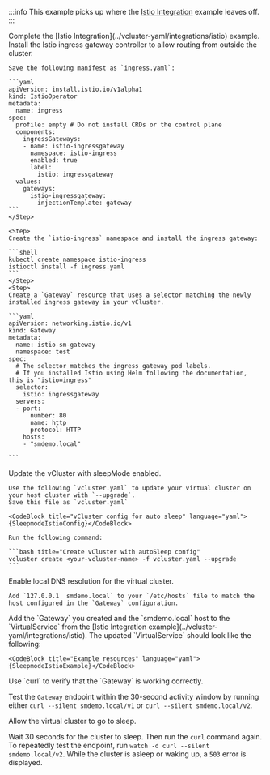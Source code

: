 
:::info
This example picks up where the [Istio Integration](../vcluster-yaml/integrations/istio) example leaves off.
:::

<Flow id="sleepmode-ingress-example">
  <Step>
    Complete the [Istio Integration](../vcluster-yaml/integrations/istio) example.
  </Step>

  <Step>
    Install the Istio ingress gateway controller to allow routing from outside the cluster.

    Save the following manifest as `ingress.yaml`:

    ```yaml
    apiVersion: install.istio.io/v1alpha1
    kind: IstioOperator
    metadata:
      name: ingress
    spec:
      profile: empty # Do not install CRDs or the control plane
      components:
        ingressGateways:
        - name: istio-ingressgateway
          namespace: istio-ingress
          enabled: true
          label:
            istio: ingressgateway
      values:
        gateways:
          istio-ingressgateway:
            injectionTemplate: gateway
    ```
    </Step>

    <Step>
    Create the `istio-ingress` namespace and install the ingress gateway:
   
    ```shell
    kubectl create namespace istio-ingress                                                                                                      
    istioctl install -f ingress.yaml
    ```
    </Step>
    <Step>
    Create a `Gateway` resource that uses a selector matching the newly installed ingress gateway in your vCluster.

    ```yaml
    apiVersion: networking.istio.io/v1
    kind: Gateway
    metadata:
      name: istio-sm-gateway
      namespace: test
    spec:
      # The selector matches the ingress gateway pod labels.
      # If you installed Istio using Helm following the documentation, this is "istio=ingress"
      selector:
        istio: ingressgateway
      servers:
      - port:
          number: 80
          name: http
          protocol: HTTP
        hosts:
        - "smdemo.local"
    
    ```
  </Step>

  <Step>
    Update the vCluster with sleepMode enabled.

    Use the following `vcluster.yaml` to update your virtual cluster on your host cluster with `--upgrade`.
    Save this file as `vcluster.yaml`

    <CodeBlock title="vCluster config for auto sleep" language="yaml">{SleepmodeIstioConfig}</CodeBlock>
   
    Run the following command:

    ```bash title="Create vCluster with autoSleep config"
    vcluster create <your-vcluster-name> -f vcluster.yaml --upgrade
    ```
  </Step>
  
  <Step>
    Enable local DNS resolution for the virtual cluster.

    Add `127.0.0.1 	smdemo.local` to your `/etc/hosts` file to match the host configured in the `Gateway` configuration.
  </Step>

  <Step>
    Add the `Gateway` you created and the `smdemo.local` host to the `VirtualService` from the [Istio Integration example](../vcluster-  yaml/integrations/istio). The updated `VirtualService` should look like the following:

    <CodeBlock title="Example resources" language="yaml">{SleepmodeIstioExample}</CodeBlock>
  </Step>

  <Step>
    Use `curl` to verify that the `Gateway` is working correctly.

  Test the `Gateway` endpoint within the 30-second activity window by running either `curl --silent smdemo.local/v1` or `curl --silent smdemo.local/v2`.
  </Step>

  <Step>
    Allow the virtual cluster to go to sleep.

   Wait 30 seconds for the cluster to sleep. Then run the `curl` command again. To repeatedly test the endpoint, run `watch -d curl --silent smdemo.local/v2`. While the cluster is asleep or waking up, a `503` error is displayed.
  </Step>
</Flow>
